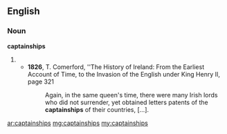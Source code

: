 ==English==
===Noun===
'''captainships'''
#{{plural of|captainship}}
#*'''1826''', T. Comerford, ''The History of Ireland: From the Earliest Account of Time, to the Invasion of the English under King Henry II, page 321
#*:Again, in the same queen's time, there were many Irish lords who did not surrender, yet obtained letters patents of the '''captainships''' of their countries, […].

[[ar:captainships]]
[[mg:captainships]]
[[my:captainships]]